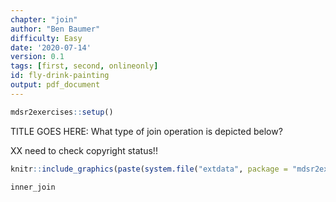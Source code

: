 ```yaml
---
chapter: "join"
author: "Ben Baumer"
difficulty: Easy
date: '2020-07-14'
version: 0.1
tags: [first, second, onlineonly]
id: fly-drink-painting
output: pdf_document
---
```


```r
mdsr2exercises::setup()
```

TITLE GOES HERE: What type of join operation is depicted below? 

XX need to check copyright status!!
```r
knitr::include_graphics(paste(system.file("extdata", package = "mdsr2exercises"), "/dplyr-inner-join.png", sep = ""))
```


<!--answer-start-->
`inner_join`
<!--answer-end-->



